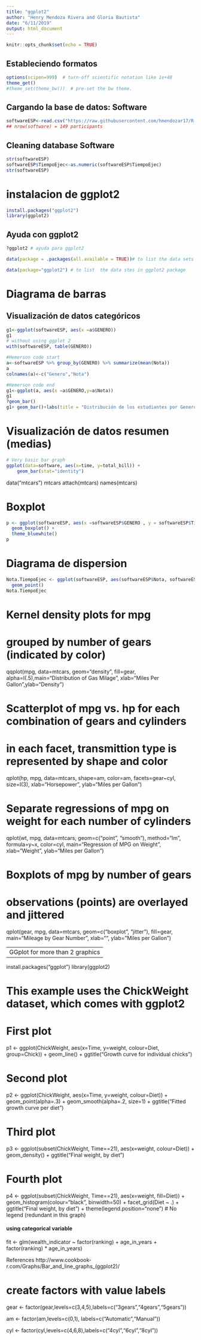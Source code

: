 ```yaml
---
title: "ggplot2"
author: "Henry Mendoza Rivera and Gloria Bautista"
date: "6/11/2019"
output: html_document
---
```


```r
knitr::opts_chunk$set(echo = TRUE)
```
## Estableciendo formatos
```r
options(scipen=999)  # turn-off scientific notation like 1e+48
theme_get()
#theme_set(theme_bw())  # pre-set the bw theme.
```

## Cargando la base de datos: Software


```r

softwareESP<-read.csv("https://raw.githubusercontent.com/hmendozar17/R-Learning/master/Datasets/softwareESPdepurada.csv", header=TRUE,sep = ";")
## nrow(software) = 149 participants
```

## Cleaning database Software

```r
str(softwareESP)
softwareESP$TiempoEjec<-as.numeric(softwareESP$TiempoEjec)
str(softwareESP)
```

# instalacion de ggplot2
```r
install.packages("ggplot2")
library(ggplot2)
```

## Ayuda con ggplot2
```r
?ggplot2 # ayuda para ggplot2
```


```r
data(package = .packages(all.available = TRUE))# to list the data sets in all *available* packages.

data(package="ggplot2") # to list  the data stes in ggplot2 package
```
# Diagrama de barras 
## Visualización de datos categóricos

```r
g1<-ggplot(softwareESP, aes(x =a$GENERO))
g1
# without using ggplot 2
with(softwareESP, table(GENERO))
```


```r
#Hemerson code start
a<-softwareESP %>% group_by(GENERO) %>% summarize(mean(Nota))
a
colnames(a)<-c("Genero","Nota")

#Hemerson code end
g1<-ggplot(a, aes(x =a$GENERO,y=a$Nota))
g1
?geom_bar()       
g1+ geom_bar()+labs(title = "Distribución de los estudiantes por Genero")

```

# Visualización de datos resumen (medias)
```r
# Very basic bar graph
ggplot(data=software, aes(x=time, y=total_bill)) +
    geom_bar(stat="identity")
```

data("mtcars")
mtcars
attach(mtcars)
names(mtcars)

# Boxplot
```r
p <- ggplot(softwareESP, aes(x =softwareESP$GENERO , y = softwareESP$TiempoEjec)) + 
  geom_boxplot() +
  theme_bluewhite()
p
```


# Diagrama de dispersion
```r
Nota.TiempoEjec <- ggplot(softwareESP, aes(softwareESP$Nota, softwareESP$TiempoEjec)) +
  geom_point() 
Nota.TiempoEjec


```


# Kernel density plots for mpg
# grouped by number of gears (indicated by color)

qqplot(mpg, data=mtcars, geom="density", fill=gear, alpha=I(.5),main="Distribution of Gas Milage", xlab="Miles Per Gallon",ylab="Density")



# Scatterplot of mpg vs. hp for each combination of gears and cylinders
# in each facet, transmittion type is represented by shape and color
qplot(hp, mpg, data=mtcars, shape=am, color=am, 
      facets=gear~cyl, size=I(3),
      xlab="Horsepower", ylab="Miles per Gallon") 

# Separate regressions of mpg on weight for each number of cylinders
qplot(wt, mpg, data=mtcars, geom=c("point", "smooth"), 
      method="lm", formula=y~x, color=cyl, 
      main="Regression of MPG on Weight", 
      xlab="Weight", ylab="Miles per Gallon")

# Boxplots of mpg by number of gears 
# observations (points) are overlayed and jittered
qplot(gear, mpg, data=mtcars, geom=c("boxplot", "jitter"), 
      fill=gear, main="Mileage by Gear Number",
      xlab="", ylab="Miles per Gallon")

------------------------------------------------------
  GGplot for more than 2 graphics
--------------------------------------------
  
  install.packages("ggplot")
  library(ggplot2)

# This example uses the ChickWeight dataset, which comes with ggplot2
# First plot
p1 <- 
  ggplot(ChickWeight, aes(x=Time, y=weight, colour=Diet, group=Chick)) +
  geom_line() +
  ggtitle("Growth curve for individual chicks")

# Second plot
p2 <- 
  ggplot(ChickWeight, aes(x=Time, y=weight, colour=Diet)) +
  geom_point(alpha=.3) +
  geom_smooth(alpha=.2, size=1) +
  ggtitle("Fitted growth curve per diet")

# Third plot
p3 <- 
  ggplot(subset(ChickWeight, Time==21), aes(x=weight, colour=Diet)) +
  geom_density() +
  ggtitle("Final weight, by diet")

# Fourth plot
p4 <- 
  ggplot(subset(ChickWeight, Time==21), aes(x=weight, fill=Diet)) +
  geom_histogram(colour="black", binwidth=50) +
  facet_grid(Diet ~ .) +
  ggtitle("Final weight, by diet") +
  theme(legend.position="none")        # No legend (redundant in this graph)    





#### using categorical variable

fit <- glm(wealth_indicator ~  factor(ranking) + age_in_years + factor(ranking) * age_in_years)

References
http://www.cookbook-r.com/Graphs/Bar_and_line_graphs_(ggplot2)/


# create factors with value labels 

gear <- factor(gear,levels=c(3,4,5),labels=c("3gears","4gears","5gears")) 

am <- factor(am,levels=c(0,1), labels=c("Automatic","Manual")) 

cyl <- factor(cyl,levels=c(4,6,8),labels=c("4cyl","6cyl","8cyl")) 










